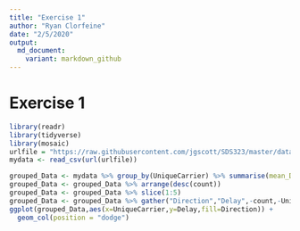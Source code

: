 ```yaml
---
title: "Exercise 1"
author: "Ryan Clorfeine"
date: "2/5/2020"
output: 
  md_document:
    variant: markdown_github
---
```


# Exercise 1
```r
library(readr)
library(tidyverse)
library(mosaic)
urlfile = "https://raw.githubusercontent.com/jgscott/SDS323/master/data/ABIA.csv"
mydata <- read_csv(url(urlfile))
```

```r

grouped_Data <- mydata %>% group_by(UniqueCarrier) %>% summarise(mean_DepDelay=mean(DepDelay,na.rm=TRUE),mean_ArrDelay=mean(ArrDelay,na.rm=TRUE), count=n())
grouped_Data <- grouped_Data %>% arrange(desc(count))
grouped_Data <- grouped_Data %>% slice(1:5)
grouped_Data <- grouped_Data %>% gather("Direction","Delay",-count,-UniqueCarrier)
ggplot(grouped_Data,aes(x=UniqueCarrier,y=Delay,fill=Direction)) +
  geom_col(position = "dodge")


```

